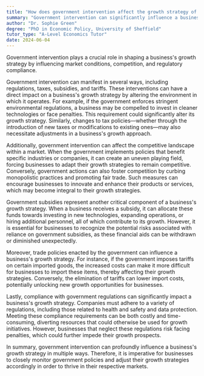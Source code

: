 ```yaml
---
title: "How does government intervention affect the growth strategy of a business?"
summary: "Government intervention can significantly influence a business's growth strategy by affecting market conditions, competition, and regulatory compliance."
author: "Dr. Sophie Green"
degree: "PhD in Economic Policy, University of Sheffield"
tutor_type: "A-Level Economics Tutor"
date: 2024-06-04
---
```


Government intervention plays a crucial role in shaping a business's growth strategy by influencing market conditions, competition, and regulatory compliance.

Government intervention can manifest in several ways, including regulations, taxes, subsidies, and tariffs. These interventions can have a direct impact on a business's growth strategy by altering the environment in which it operates. For example, if the government enforces stringent environmental regulations, a business may be compelled to invest in cleaner technologies or face penalties. This requirement could significantly alter its growth strategy. Similarly, changes to tax policies—whether through the introduction of new taxes or modifications to existing ones—may also necessitate adjustments in a business's growth approach.

Additionally, government intervention can affect the competitive landscape within a market. When the government implements policies that benefit specific industries or companies, it can create an uneven playing field, forcing businesses to adapt their growth strategies to remain competitive. Conversely, government actions can also foster competition by curbing monopolistic practices and promoting fair trade. Such measures can encourage businesses to innovate and enhance their products or services, which may become integral to their growth strategies.

Government subsidies represent another critical component of a business's growth strategy. When a business receives a subsidy, it can allocate these funds towards investing in new technologies, expanding operations, or hiring additional personnel, all of which contribute to its growth. However, it is essential for businesses to recognize the potential risks associated with reliance on government subsidies, as these financial aids can be withdrawn or diminished unexpectedly.

Moreover, trade policies enacted by the government can influence a business's growth strategy. For instance, if the government imposes tariffs on certain imported goods, the increased costs can make it more difficult for businesses to import these items, thereby affecting their growth strategies. Conversely, the elimination of tariffs can lower import costs, potentially unlocking new growth opportunities for businesses.

Lastly, compliance with government regulations can significantly impact a business's growth strategy. Companies must adhere to a variety of regulations, including those related to health and safety and data protection. Meeting these compliance requirements can be both costly and time-consuming, diverting resources that could otherwise be used for growth initiatives. However, businesses that neglect these regulations risk facing penalties, which could further impede their growth prospects.

In summary, government intervention can profoundly influence a business's growth strategy in multiple ways. Therefore, it is imperative for businesses to closely monitor government policies and adjust their growth strategies accordingly in order to thrive in their respective markets.
    